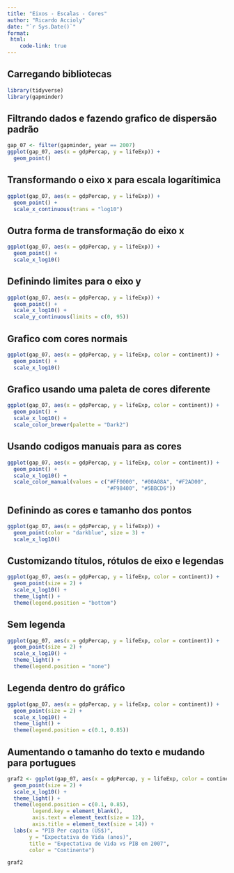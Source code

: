 ```yaml
---
title: "Eixos - Escalas - Cores"
author: "Ricardo Accioly"
date: "`r Sys.Date()`"
format:
 html:
    code-link: true
---
```


## Carregando bibliotecas

```r
library(tidyverse)
library(gapminder)
```

## Filtrando dados e fazendo grafico de dispersão padrão

```r
gap_07 <- filter(gapminder, year == 2007)
ggplot(gap_07, aes(x = gdpPercap, y = lifeExp)) +
  geom_point()
```

## Transformando o eixo x para escala logarítimica

```r
ggplot(gap_07, aes(x = gdpPercap, y = lifeExp)) +
  geom_point() +
  scale_x_continuous(trans = "log10")
```

## Outra forma de transformação do eixo x

```r
ggplot(gap_07, aes(x = gdpPercap, y = lifeExp)) +
  geom_point() +
  scale_x_log10()
```

## Definindo limites para o eixo y

```r
ggplot(gap_07, aes(x = gdpPercap, y = lifeExp)) +
  geom_point() +
  scale_x_log10() +
  scale_y_continuous(limits = c(0, 95))
```

## Grafico com cores normais

```r
ggplot(gap_07, aes(x = gdpPercap, y = lifeExp, color = continent)) +
  geom_point() +
  scale_x_log10()
```

## Grafico usando uma paleta de cores diferente

```r
ggplot(gap_07, aes(x = gdpPercap, y = lifeExp, color = continent)) +
  geom_point() +
  scale_x_log10() +
  scale_color_brewer(palette = "Dark2")
```

## Usando codigos manuais para as cores

```r
ggplot(gap_07, aes(x = gdpPercap, y = lifeExp, color = continent)) +
  geom_point() +
  scale_x_log10() +
  scale_color_manual(values = c("#FF0000", "#00A08A", "#F2AD00",
                                "#F98400", "#5BBCD6"))

```

## Definindo as cores e tamanho dos pontos

```r
ggplot(gap_07, aes(x = gdpPercap, y = lifeExp)) +
  geom_point(color = "darkblue", size = 3) +
  scale_x_log10()
```

## Customizando títulos, rótulos de eixo e legendas

```r
ggplot(gap_07, aes(x = gdpPercap, y = lifeExp, color = continent)) +
  geom_point(size = 2) +
  scale_x_log10() +
  theme_light() +
  theme(legend.position = "bottom")
```

## Sem legenda

```r
ggplot(gap_07, aes(x = gdpPercap, y = lifeExp, color = continent)) +
  geom_point(size = 2) +
  scale_x_log10() +
  theme_light() +
  theme(legend.position = "none")
```

## Legenda dentro do gráfico

```r
ggplot(gap_07, aes(x = gdpPercap, y = lifeExp, color = continent)) +
  geom_point(size = 2) +
  scale_x_log10() +
  theme_light() +
  theme(legend.position = c(0.1, 0.85))
```

## Aumentando o tamanho do texto e mudando para portugues

```r
graf2 <- ggplot(gap_07, aes(x = gdpPercap, y = lifeExp, color = continent)) +
  geom_point(size = 2) +
  scale_x_log10() +
  theme_light() +
  theme(legend.position = c(0.1, 0.85),
        legend.key = element_blank(),
        axis.text = element_text(size = 12),
        axis.title = element_text(size = 14)) +
  labs(x = "PIB Per capita (US$)", 
       y = "Expectativa de Vida (anos)", 
       title = "Expectativa de Vida vs PIB em 2007",
       color = "Continente")

graf2
```
